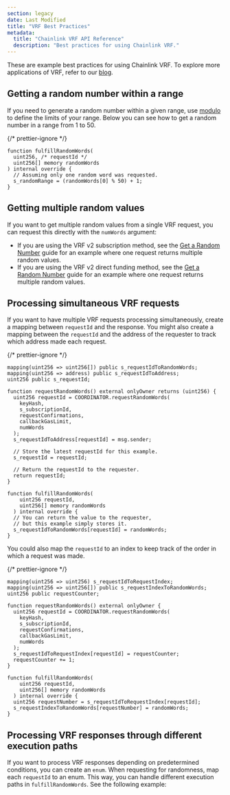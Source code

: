 ```yaml
---
section: legacy
date: Last Modified
title: "VRF Best Practices"
metadata:
  title: "Chainlink VRF API Reference"
  description: "Best practices for using Chainlink VRF."
---
```



<VrfCommon callout="common" />

These are example best practices for using Chainlink VRF. To explore more applications of VRF, refer to our [blog](https://blog.chain.link/).

## Getting a random number within a range

If you need to generate a random number within a given range, use [modulo](https://docs.soliditylang.org/en/v0.8.7/types.html#modulo) to define the limits of your range. Below you can see how to get a random number in a range from 1 to 50.

{/* prettier-ignore */}
```solidity
function fulfillRandomWords(
  uint256, /* requestId */
  uint256[] memory randomWords
) internal override {
  // Assuming only one random word was requested.
  s_randomRange = (randomWords[0] % 50) + 1;
}

```

## Getting multiple random values

If you want to get multiple random values from a single VRF request, you can request this directly with the `numWords` argument:

- If you are using the VRF v2 subscription method, see the [Get a Random Number](/vrf/v2/subscription/examples/get-a-random-number) guide for an example where one request returns multiple random values.
- If you are using the VRF v2 direct funding method, see the [Get a Random Number](/vrf/v2/direct-funding/examples/get-a-random-number) guide for an example where one request returns multiple random values.

## Processing simultaneous VRF requests

If you want to have multiple VRF requests processing simultaneously, create a mapping between `requestId` and the response. You might also create a mapping between the `requestId` and the address of the requester to track which address made each request.

{/* prettier-ignore */}
```solidity
mapping(uint256 => uint256[]) public s_requestIdToRandomWords;
mapping(uint256 => address) public s_requestIdToAddress;
uint256 public s_requestId;

function requestRandomWords() external onlyOwner returns (uint256) {
  uint256 requestId = COORDINATOR.requestRandomWords(
    keyHash,
    s_subscriptionId,
    requestConfirmations,
    callbackGasLimit,
    numWords
  );
  s_requestIdToAddress[requestId] = msg.sender;

  // Store the latest requestId for this example.
  s_requestId = requestId;

  // Return the requestId to the requester.
  return requestId;
}

function fulfillRandomWords(
    uint256 requestId,
    uint256[] memory randomWords
  ) internal override {
  // You can return the value to the requester,
  // but this example simply stores it.
  s_requestIdToRandomWords[requestId] = randomWords;
}
```

You could also map the `requestId` to an index to keep track of the order in which a request was made.

{/* prettier-ignore */}
```solidity
mapping(uint256 => uint256) s_requestIdToRequestIndex;
mapping(uint256 => uint256[]) public s_requestIndexToRandomWords;
uint256 public requestCounter;

function requestRandomWords() external onlyOwner {
  uint256 requestId = COORDINATOR.requestRandomWords(
    keyHash,
    s_subscriptionId,
    requestConfirmations,
    callbackGasLimit,
    numWords
  );
  s_requestIdToRequestIndex[requestId] = requestCounter;
  requestCounter += 1;
}

function fulfillRandomWords(
    uint256 requestId,
    uint256[] memory randomWords
  ) internal override {
  uint256 requestNumber = s_requestIdToRequestIndex[requestId];
  s_requestIndexToRandomWords[requestNumber] = randomWords;
}
```

## Processing VRF responses through different execution paths

If you want to process VRF responses depending on predetermined conditions, you can create an `enum`. When requesting for randomness, map each `requestId` to an enum. This way, you can handle different execution paths in `fulfillRandomWords`. See the following example:

<CodeSample src="samples/VRF/VRFv2MultiplePaths.sol" />
